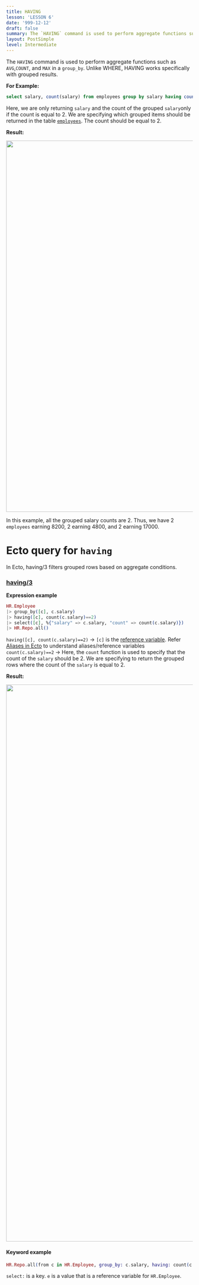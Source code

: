 ```yaml
---
title: HAVING
lesson: 'LESSON 6'
date: '999-12-12'
draft: false
summary: The `HAVING` command is used to perform aggregate functions such as `AVG`,`COUNT`, and `MAX`  in a `group_by`.
layout: PostSimple
level: Intermediate
---
```


The `HAVING` command is used to perform aggregate functions such as `AVG`,`COUNT`, and `MAX` in a `group_by`. Unlike WHERE, HAVING works specifically with grouped results.


**For Example:**

```SQL
select salary, count(salary) from employees group by salary having count(salary) = 2;
```

Here, we are only returning `salary` and the count of the grouped `salary`only if the count is equal to 2. We are specifying which grouped items should be returned in the table <a href="/blog/Introduction">`employees`</a>. The count should be equal to 2.

**Result:**

<img src="/static/images/Pastedimage20231116170204.png" width="1000" />


In this example, all the grouped salary counts are 2. Thus, we have 2 `employees` earning 8200, 2 earning 4800, and 2 earning 17000.


# Ecto query for `having`

In Ecto, having/3 filters grouped rows based on aggregate conditions.


### [having/3](https://hexdocs.pm/ecto/Ecto.Query.html#having/3)


**Expression example**


```Elixir
HR.Employee
|> group_by([c], c.salary)
|> having([c], count(c.salary)==2)
|> select([c], %{"salary" => c.salary, "count" => count(c.salary)})
|> HR.Repo.all()
```

`having([c], count(c.salary)==2)` -> `[c]` is the <a href="/blog/Aliases in Ecto">reference variable</a>. Refer <a href="/blog/Aliases in Ecto">Aliases in Ecto</a> to understand aliases/reference variables
`count(c.salary)==2` -> Here, the `count` function is used to specify that the count of the `salary` should be 2. We are specifying to return the grouped rows where the count of the `salary` is equal to 2.

**Result:**

<img src="/static/images/Pastedimage20231116170926.png" width="1500" />

#### Keyword example

```Elixir
HR.Repo.all(from c in HR.Employee, group_by: c.salary, having: count(c.salary)==2, select: %{"salary" => c.salary, "count" => count(c.job_id)})
```

`select:` is a key. `e` is a value that is a reference variable for `HR.Employee`.

